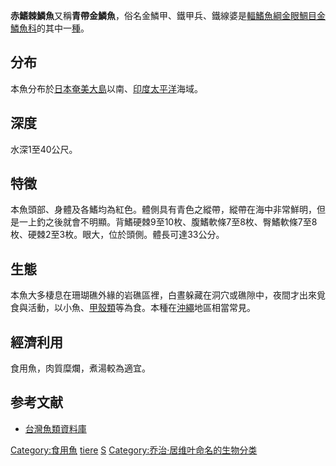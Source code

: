 {{Speciesbox
| name = 赤鰭棘鱗魚
| status = NE
| status_system IUCN3.1
| genus = Sargocentron
| species = tiere
| authority = [[Cuvier|Cuvier]], 1829
| synonyms = *''Adioryx elongatus''<br /><small>Bliss, 1883</small>
*''Adioryx tiere''<br /><small>Cuvier, 1829</small>
*''Holocenthrus polynesiae''<br /><small>Fowler, 1904</small>
*''Holocentrum elongatum''<br /><small>Bliss, 1883</small>
*''Holocentrum erythraeum''<br /><small>Günther, 1859</small>
*''Holocentrum poecilopterus''<br /><small>Bleeker, 1855</small>
}}
'''赤鰭棘鱗魚'''又稱'''青帶金鱗魚'''，俗名金鱗甲、鐵甲兵、鐵線婆是[[輻鰭魚綱|輻鰭魚綱]][[金眼鯛目|金眼鯛目]][[金鱗魚科|金鱗魚科]]的其中一[[種|種]]。

==分布==
本魚分布於[[日本|日本]][[奄美大島|奄美大島]]以南、[[印度|印度]][[太平洋|太平洋]]海域。

==深度==
水深1至40公尺。

==特徵==
本魚頭部、身體及各鰭均為紅色。體側具有青色之縱帶，縱帶在海中非常鮮明，但是一上釣之後就會不明顯。背鰭硬棘9至10枚、腹鰭軟條7至8枚、臀鰭軟條7至8枚、硬棘2至3枚。眼大，位於頭側。體長可達33公分。

==生態==
本魚大多棲息在珊瑚礁外緣的岩礁區裡，白晝躲藏在洞穴或礁隙中，夜間才出來覓食與活動，以小魚、[[甲殼類|甲殼類]]等為食。本種在[[沖繩|沖繩]]地區相當常見。

==經濟利用==
食用魚，肉質糜爛，煮湯較為適宜。

==参考文献==
*[http://fishdb.sinica.edu.tw/ 台灣魚類資料庫] {{Wayback|url=http://fishdb.sinica.edu.tw/ |date=20160304193340 }}
{{Taxonbar|from=Q934131}}

[[Category:食用魚|Category:食用魚]]
[[Category:棘鱗魚屬|tiere]]
[[Category:1829年描述的魚類|S]]
[[Category:乔治·居维叶命名的生物分类|Category:乔治·居维叶命名的生物分类]]